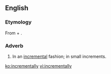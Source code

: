 ==English==

===Etymology===

From {{en-term|incremental}} + {{en-term|-ly}}.

===Adverb===
{{en-adv}}

# In an [[incremental]] fashion; in small increments.

[[ko:incrementally]]
[[vi:incrementally]]